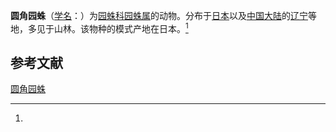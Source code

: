 {{Speciesbox
| name = 圆角园蛛
| status = 
| status_system = 
| image = 
| genus = Araneus
| species = rotundicornis
| authority = (Yaginuma, 1972)<ref name='id13540'>{{cite web| url =http://www.bioinfo.cn/db05/BjdwSpecies.php?action=view&id=13540| title =圆角园蛛| work =《中国动物物种编目数据库》| publisher =中国科学院微生物研究所| author =中国科学院动物研究所| accessdate =2009-04-28| deadurl =yes| archiveurl =https://web.archive.org/web/20160305052302/http://www.bioinfo.cn/db05/BjdwSpecies.php?action=view&id=13540| archivedate =2016-03-05}}</ref>
}}

'''圆角园蛛'''（[[学名|学名]]：{{lang|la|''Araneus rotundicornis''}}）为[[园蛛科|园蛛科]][[园蛛属|园蛛属]]的动物。分布于[[日本|日本]]以及[[中国大陆|中国大陆]]的[[辽宁|辽宁]]等地，多见于山林。该物种的模式产地在日本。<ref name='id13540'/>

== 参考文献 ==
{{reflist}}

{{Wikispecies|Araneus rotundicornis}}
{{Taxonbar|from=Q6485662}}

[[Category:园蛛属|圆角园蛛]]


{{蜘蛛小作品}}